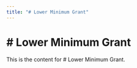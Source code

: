```yaml
---
title: "# Lower Minimum Grant"
---
```


# # Lower Minimum Grant

This is the content for # Lower Minimum Grant.